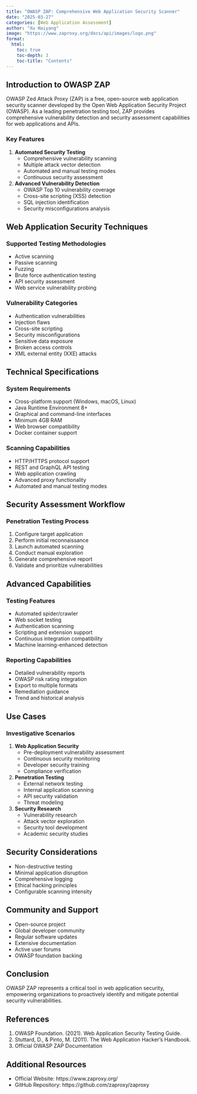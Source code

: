 ```yaml
---
title: "OWASP ZAP: Comprehensive Web Application Security Scanner"
date: "2025-03-27"
categories: [Web Application Assessment]
author: "Xu Haiyang"
image: "https://www.zaproxy.org/docs/api/images/logo.png"
format:
  html:
    toc: true
    toc-depth: 3
    toc-title: "Contents"
---
```


## Introduction to OWASP ZAP

OWASP Zed Attack Proxy (ZAP) is a free, open-source web application security scanner developed by the Open Web Application Security Project (OWASP). As a leading penetration testing tool, ZAP provides comprehensive vulnerability detection and security assessment capabilities for web applications and APIs.

### Key Features

1.  **Automated Security Testing**
    -   Comprehensive vulnerability scanning
    -   Multiple attack vector detection
    -   Automated and manual testing modes
    -   Continuous security assessment
2.  **Advanced Vulnerability Detection**
    -   OWASP Top 10 vulnerability coverage
    -   Cross-site scripting (XSS) detection
    -   SQL injection identification
    -   Security misconfigurations analysis

## Web Application Security Techniques

### Supported Testing Methodologies

-   Active scanning
-   Passive scanning
-   Fuzzing
-   Brute force authentication testing
-   API security assessment
-   Web service vulnerability probing

### Vulnerability Categories

-   Authentication vulnerabilities
-   Injection flaws
-   Cross-site scripting
-   Security misconfigurations
-   Sensitive data exposure
-   Broken access controls
-   XML external entity (XXE) attacks

## Technical Specifications

### System Requirements

-   Cross-platform support (Windows, macOS, Linux)
-   Java Runtime Environment 8+
-   Graphical and command-line interfaces
-   Minimum 4GB RAM
-   Web browser compatibility
-   Docker container support

### Scanning Capabilities

-   HTTP/HTTPS protocol support
-   REST and GraphQL API testing
-   Web application crawling
-   Advanced proxy functionality
-   Automated and manual testing modes

## Security Assessment Workflow

### Penetration Testing Process

1.  Configure target application
2.  Perform initial reconnaissance
3.  Launch automated scanning
4.  Conduct manual exploration
5.  Generate comprehensive report
6.  Validate and prioritize vulnerabilities

## Advanced Capabilities

### Testing Features

-   Automated spider/crawler
-   Web socket testing
-   Authentication scanning
-   Scripting and extension support
-   Continuous integration compatibility
-   Machine learning-enhanced detection

### Reporting Capabilities

-   Detailed vulnerability reports
-   OWASP risk rating integration
-   Export to multiple formats
-   Remediation guidance
-   Trend and historical analysis

## Use Cases

### Investigative Scenarios

1.  **Web Application Security**
    -   Pre-deployment vulnerability assessment
    -   Continuous security monitoring
    -   Developer security training
    -   Compliance verification
2.  **Penetration Testing**
    -   External network testing
    -   Internal application scanning
    -   API security validation
    -   Threat modeling
3.  **Security Research**
    -   Vulnerability research
    -   Attack vector exploration
    -   Security tool development
    -   Academic security studies

## Security Considerations

-   Non-destructive testing
-   Minimal application disruption
-   Comprehensive logging
-   Ethical hacking principles
-   Configurable scanning intensity

## Community and Support

-   Open-source project
-   Global developer community
-   Regular software updates
-   Extensive documentation
-   Active user forums
-   OWASP foundation backing

## Conclusion

OWASP ZAP represents a critical tool in web application security, empowering organizations to proactively identify and mitigate potential security vulnerabilities.

## References

1.  OWASP Foundation. (2021). Web Application Security Testing Guide.
2.  Stuttard, D., & Pinto, M. (2011). The Web Application Hacker's Handbook.
3.  Official OWASP ZAP Documentation

## Additional Resources

-   Official Website: https://www.zaproxy.org/
-   GitHub Repository: https://github.com/zaproxy/zaproxy
